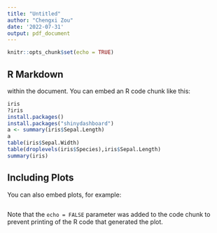 ```yaml
---
title: "Untitled"
author: "Chengxi Zou"
date: '2022-07-31'
output: pdf_document
---
```


```r
knitr::opts_chunk$set(echo = TRUE)
```

## R Markdown

within the document. You can embed an R code chunk like this:

```r
iris
?iris
install.packages()
install.packages("shinydashboard")
a <- summary(iris$Sepal.Length)
a
table(iris$Sepal.Width)
table(droplevels(iris$Species),iris$Sepal.Length)
summary(iris)
```

## Including Plots

You can also embed plots, for example:

```r

```

Note that the `echo = FALSE` parameter was added to the code chunk to prevent printing of the R code that generated the plot.
